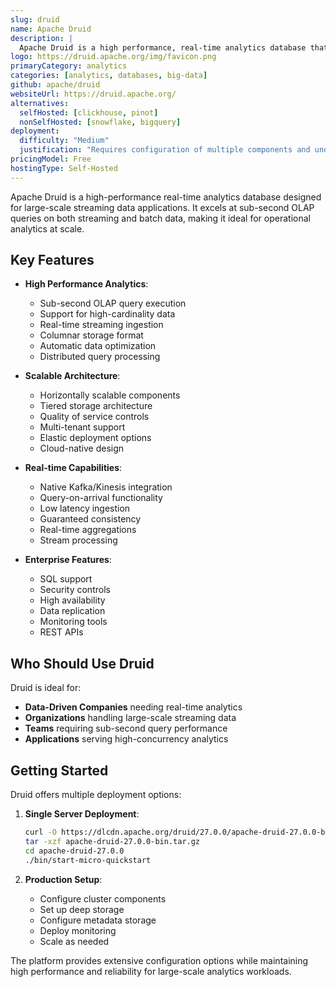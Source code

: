 ```yaml
---
slug: druid
name: Apache Druid
description: |
  Apache Druid is a high performance, real-time analytics database that delivers sub-second OLAP queries on streaming and batch data at scale and under load.
logo: https://druid.apache.org/img/favicon.png
primaryCategory: analytics
categories: [analytics, databases, big-data]
github: apache/druid
websiteUrl: https://druid.apache.org/
alternatives:
  selfHosted: [clickhouse, pinot]
  nonSelfHosted: [snowflake, bigquery]
deployment:
  difficulty: "Medium"
  justification: "Requires configuration of multiple components and understanding of architecture. Docker deployment available but setup needed for production use."
pricingModel: Free
hostingType: Self-Hosted
---
```


Apache Druid is a high-performance real-time analytics database designed for large-scale
streaming data applications. It excels at sub-second OLAP queries on both streaming
and batch data, making it ideal for operational analytics at scale.

## Key Features

- **High Performance Analytics**:

  - Sub-second OLAP query execution
  - Support for high-cardinality data
  - Real-time streaming ingestion
  - Columnar storage format
  - Automatic data optimization
  - Distributed query processing

- **Scalable Architecture**:

  - Horizontally scalable components
  - Tiered storage architecture
  - Quality of service controls
  - Multi-tenant support
  - Elastic deployment options
  - Cloud-native design

- **Real-time Capabilities**:

  - Native Kafka/Kinesis integration
  - Query-on-arrival functionality
  - Low latency ingestion
  - Guaranteed consistency
  - Real-time aggregations
  - Stream processing

- **Enterprise Features**:
  - SQL support
  - Security controls
  - High availability
  - Data replication
  - Monitoring tools
  - REST APIs

## Who Should Use Druid

Druid is ideal for:

- **Data-Driven Companies** needing real-time analytics
- **Organizations** handling large-scale streaming data
- **Teams** requiring sub-second query performance
- **Applications** serving high-concurrency analytics

## Getting Started

Druid offers multiple deployment options:

1. **Single Server Deployment**:

   ```bash
   curl -O https://dlcdn.apache.org/druid/27.0.0/apache-druid-27.0.0-bin.tar.gz
   tar -xzf apache-druid-27.0.0-bin.tar.gz
   cd apache-druid-27.0.0
   ./bin/start-micro-quickstart
   ```

2. **Production Setup**:
   - Configure cluster components
   - Set up deep storage
   - Configure metadata storage
   - Deploy monitoring
   - Scale as needed

The platform provides extensive configuration options while maintaining
high performance and reliability for large-scale analytics workloads.
